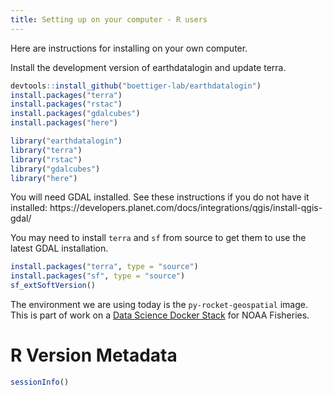 ```yaml
---
title: Setting up on your computer - R users
---
```



Here are instructions for installing on your own computer.

Install the development version of earthdatalogin and update terra.

```r
devtools::install_github("boettiger-lab/earthdatalogin")
install.packages("terra")
install.packages("rstac")
install.packages("gdalcubes")
install.packages("here")

library("earthdatalogin")
library("terra")
library("rstac")
library("gdalcubes")
library("here")
```

You will need GDAL installed. See these instructions if you do not have it installed:  https://developers.planet.com/docs/integrations/qgis/install-qgis-gdal/

You may need to install `terra` and `sf` from source to get them to use the latest GDAL installation. 

```r
install.packages("terra", type = "source")
install.packages("sf", type = "source")
sf_extSoftVersion()
```

The environment we are using today is the `py-rocket-geospatial` image. This is part of work on a [Data Science Docker Stack](https://github.com/nmfs-opensci/container-images) for NOAA Fisheries.


# R Version Metadata

```r
sessionInfo()
```
